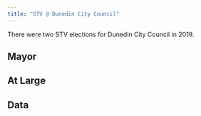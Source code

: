 ```yaml
---
title: "STV @ Dunedin City Council"
---
```


There were two STV elections for Dunedin City Council in 2019.

## Mayor


## At Large


## Data
